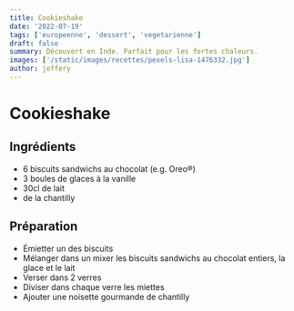 ```yaml
---
title: Cookieshake
date: '2022-07-19'
tags: ['europeenne', 'dessert', 'vegetarienne']
draft: false
summary: Découvert en Inde. Parfait pour les fortes chaleurs.
images: ['/static/images/recettes/pexels-lisa-1476332.jpg']
author: jeffery
---
```


# Cookieshake

<Pexels
  src="/static/images/recettes/pexels-lisa-1476332.jpg"
  author="Lisa"
  alt="milkshake"
  srcurl="https://www.pexels.com/photo/two-clear-glass-mason-jars-on-black-surface-1476332/"
  authorurl="https://www.pexels.com/@fotios-photos/"
/>

## Ingrédients

* 6 biscuits sandwichs au chocolat (e.g. Oreo®)
* 3 boules de glaces à la vanille
* 30cl de lait 
* de la chantilly 

## Préparation

* Émietter un des biscuits
* Mélanger dans un mixer les biscuits sandwichs au chocolat entiers, la glace et le lait
* Verser dans 2 verres
* Diviser dans chaque verre les miettes
* Ajouter une noisette gourmande de chantilly 
